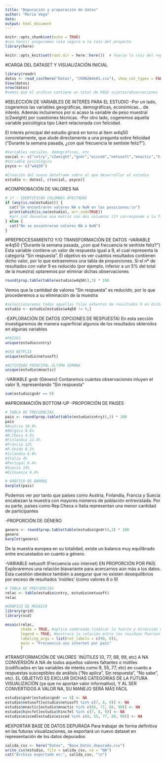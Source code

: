 ```yaml
---
title: "Depuración y preparación de datos"
author: "Mario Vega"
date: 
output: html_document
---
```


```r
knitr::opts_chunk$set(echo = TRUE)
#con here() aseguramos ruta segura a la raíz del proyecto
library(here) 

knitr::opts_knit$set(root.dir = here::here())  # fuerza la raíz del repo en el knit
```

#CARGA DEL DATASET Y VISUALIZACIÓN INICIAL
```r
library(readr)
datos <- read_csv(here("Datos", "CRON2W4e01.csv"), show_col_types = FALSE)
View(datos)
nrow(datos)
#vemos que el archivo contiene un total de 6032 sujetos/observaciones
```

#SELECCIÓN DE VARIABLES DE INTERÉS PARA EL ESTUDIO
-Por un lado, cogeremos las variables geográficas, demográficas, económicas... de interés. Además incluiremos por si acaso la variable de peso muestral (c2weight) por cuestiones técnicas.
-Por otro lado, cogeremos aquella variable psicológica tipo Likert relacionada con felicidad.

El interés principal del estudio girará en torno al ítem w4q50 concretamente, que alude directamente a una pregunta sobre felicidad ("Durante la semana pasada, ¿con qué frecuencia te sentiste feliz?"). 
```r
#Variables sociales, demográficas, etc
social <- c("cntry","c2weight","gndr","eisced","netusoft","mnactic","hincfel")
#Variable psicológica
psyco <- c("w4q50")

#Creación del nuevo dataframe sobre el que desarrollar el estudio
estudio <- datos[, c(social, psyco)]
```


#COMPROBACIÓN DE VALORES NA
```r
# 1º - IDENTIFICAR COLUMNAS AFECTADAS
if (any(is.na(estudio))) {
  cat("Se encontraron valores NA o NaN en las posiciones:\n")
  print(which(is.na(estudio), arr.ind=TRUE))
  #arr.ind devuelve una matriz con dos columnas (1ª corresponde a la fila; 2ª a la columna)
} else {
  cat("No se encontraron valores NA o NaN")
}
```

#PREPROCESAMIENTO Y/O TRANSFORMACIÓN DE DATOS
-VARIABLE w4q50 ("Durante la semana pasada, ¿con qué frecuencia te sentiste feliz?")
Esta variable contiene un valor de respuesta igual a 9, el cual representa la categoría "Sin respuesta".
El objetivo es ver cuántos resultados contienen dicho valor, por lo que extraeremos una tabla de proporciones.
Si el nº de resultados con valor 9 es reducido (por ejemplo, inferior a un 5% del total de la muestra) optaremos por eliminar dichas observaciones
```r
round(prop.table(table(estudio$w4q50)),3) * 100
```
Vemos que la cantidad de valores "Sin respuesta" es reducido, por lo que procederemos a su eliminación de la muestra
```r
#seleccionaremos todas aquellas filas exhentas de resultados 9 en dicha variable
estudio <- estudio[estudio$w4q50 != 9,]
```


-EXPLORACIÓN DE DATOS (OPCIONES DE RESPUESTA)
En esta sección investigaremos de manera superficial algunos de los resultados obtenidos en algunas variables
```r
#PAISES
unique(estudio$cntry)

#USO NETFLIX
unique(estudio$netusoft)

#ACTIVIDAD PRINCIPAL ÚLTIMA SEMANA
unique(estudio$mnactic)
```


-VARIABLE gndr (Género)
Contaremos cuántas observaciones inluyen el valor 9, representando "Sin respuesta"
```r
sum(estudio$gndr == 9)
```


#APROXIMACIÓN BOTTOM-UP
-PROPORCIÓN DE PAISES
```r
# TABLA DE FRECUENCIAS
pais <- round(prop.table(table(estudio$cntry)),3) * 100
pais
#Austria 10.9%
#Bélgica 9.6%
#R.Checa 4.5%
#Finlandia 12.4%
#Francia 12%
#R.Unido 8.1%
#Islandia 8.8%
#Italia 4%
#Portugal 6.4%
#Suecia 14%
#Eslovenia 9.4%

# GRÁFICO DE BARRAS
barplot(pais)
```
Podemos ver por tanto que países como Austria, Finlandia, Francia y Suecia encabezan la muestra con mayores números de población entrevistada. Por su parte, países como Rep.Checa o Italia representan una menor cantidad de participantes


-PROPORCIÓN DE GÉNERO
```r
genero <- round(prop.table(table(estudio$gndr)),3) * 100
genero
barplot(genero)
```
De la muestra europea en su totalidad, existe un balance muy equilibrado entre encuestados en cuanto a género.


-VARIABLE netusoft (Frecuencia uso internet) EN PROPORCIÓN POR PAÍS
Exploraremos una relación biavariante para acercarnos aún más a los datos.
Esta cuestión obedece también a asegurar que no existen desequilibrios por exceso de resultados 'inútiles' (como valores 8 o 9)
```r
# TABLA DE FRECUENCIAS
relac <- table(estudio$cntry, estudio$netusoft)
relac 

#GRÁFICO DE MOSAICO
library(grid)
library(vcd)

mosaic(relac,
       shade = TRUE, #aplica sombreado (indicar la fuerza y dirección de la asociación entre las variables)
       legend = TRUE, #mostrará la relación entre los residuos Pearson y su significancia en una paleta de colores
       labeling_args = list(rot_labels = c(90, 0)),
       main = "Frecuencia uso internet por país"
       )
```


#TRANSFORMACIÓN DE VALORES `INÚTILES´(0, 77, 88, 99, etc) A NA
CONVERSIÓN A NA de todos aquellos valores faltantes o inútiles (codificados en las variables de interés como 9, 55, 77, etc) en cuanto a respuestas susceptibles de análisis ("No aplica", Sin respuesta", "No sabe", etc).
EL OBJETIVO ES EXCLUIR DICHAS CATEGORÍAS DE LA FUTURA VISUALIZACIÓN (ya que no aportan valor informativo), Y AL SER CONVERTIDOS A VALOR NA, SU MANEJO SERÁ MÁS FÁCIL
```r
estudio$gndr[estudio$gndr == 9] <- NA 
estudio$netusoft[estudio$netusoft %in% c(7, 8, 9)] <- NA
estudio$mnactic[estudio$mnactic %in% c(66, 77, 88, 99)] <- NA
estudio$hincfel[estudio$hincfel %in% c(7, 8, 9)] <- NA
estudio$eisced[estudio$eisced %in% c(0, 55, 77, 88, 99)] <- NA
```


#EXPORTAR BASE DE DATOS DEPURADA
Para trabajar de forma definitiva en las futuras visualizaciones, se exportará un nuevo dataset en representación de los datos depurados
```r
salida_csv <- here("Datos", "Base_Datos_depurada.csv")
write_csv(estudio, file = salida_csv, na = "NA")
cat("Archivo exportado en:", salida_csv, "\n")
```

